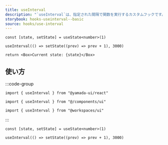 ```yaml
---
title: useInterval
description: "`useInterval`は、指定された間隔で関数を実行するカスタムフックです。"
storybook: hooks-useinterval--basic
source: hooks/use-interval
---
```


```tsx preview functional client
const [state, setState] = useState<number>(1)

useInterval(() => setState((prev) => prev + 1), 3000)

return <Box>Current state: {state}</Box>
```

## 使い方

:::code-group

```tsx [package]
import { useInterval } from "@yamada-ui/react"
```

```tsx [alias]
import { useInterval } from "@/components/ui"
```

```tsx [monorepo]
import { useInterval } from "@workspaces/ui"
```

:::

```tsx
const [state, setState] = useState<number>(1)

useInterval(() => setState((prev) => prev + 1), 3000)
```
